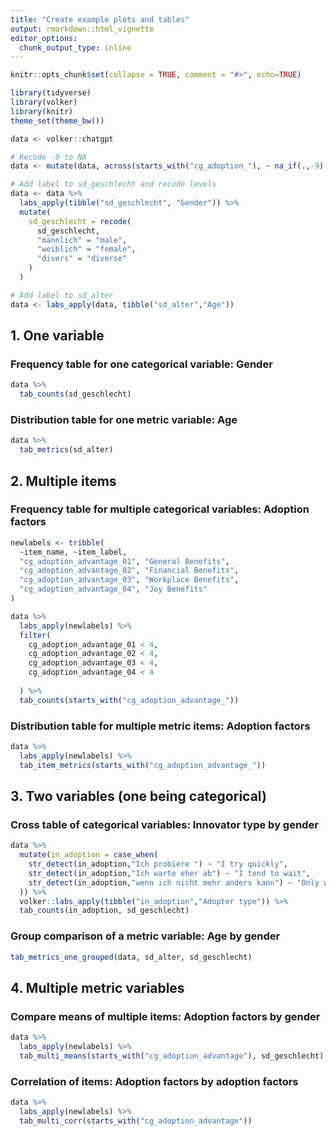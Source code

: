```yaml
---
title: "Create example plots and tables"
output: rmarkdown::html_vignette
editor_options: 
  chunk_output_type: inline
---
```


```r

knitr::opts_chunk$set(collapse = TRUE, comment = "#>", echo=TRUE)

library(tidyverse)
library(volker)
library(knitr)
theme_set(theme_bw())

data <- volker::chatgpt

# Recode -9 to NA
data <- mutate(data, across(starts_with("cg_adoption_"), ~ na_if(.,-9)  ))

# Add label to sd_geschlecht and recode levels
data <- data %>% 
  labs_apply(tibble("sd_geschlecht", "Gender")) %>% 
  mutate(
    sd_geschlecht = recode(
      sd_geschlecht,
      "männlich" = "male",
      "weiblich" = "female",
      "divers" = "diverse"
    )
  )

# Add label to sd_alter
data <- labs_apply(data, tibble("sd_alter","Age"))

```

## 1. One variable

### Frequency table for one categorical variable: Gender
```r

data %>% 
  tab_counts(sd_geschlecht)

```

### Distribution table for one metric variable: Age
```r

data %>%
  tab_metrics(sd_alter)

```

## 2. Multiple items

### Frequency table for multiple categorical variables: Adoption factors
```r


newlabels <- tribble(
  ~item_name, ~item_label,
  "cg_adoption_advantage_01", "General Benefits",
  "cg_adoption_advantage_02", "Financial Benefits",
  "cg_adoption_advantage_03", "Workplace Benefits",
  "cg_adoption_advantage_04", "Joy Benefits"
)

data %>% 
  labs_apply(newlabels) %>% 
  filter(
    cg_adoption_advantage_01 < 4,
    cg_adoption_advantage_02 < 4,
    cg_adoption_advantage_03 < 4,
    cg_adoption_advantage_04 < 4
    
  ) %>% 
  tab_counts(starts_with("cg_adoption_advantage_"))

```

### Distribution table for multiple metric items: Adoption factors
```r


data %>% 
  labs_apply(newlabels) %>% 
  tab_item_metrics(starts_with("cg_adoption_advantage_"))

```

## 3. Two variables (one being categorical)

### Cross table of categorical variables: Innovator type by gender

```r

data %>% 
  mutate(in_adoption = case_when(
    str_detect(in_adoption,"Ich probiere ") ~ "I try quickly",
    str_detect(in_adoption,"Ich warte eher ab") ~ "I tend to wait",
    str_detect(in_adoption,"wenn ich nicht mehr anders kann") ~ "Only when necessary",
  )) %>% 
  volker::labs_apply(tibble("in_adoption","Adopter type")) %>% 
  tab_counts(in_adoption, sd_geschlecht)

```

### Group comparison of a metric variable: Age by gender

```r

tab_metrics_one_grouped(data, sd_alter, sd_geschlecht)

```

## 4. Multiple metric variables

### Compare means of multiple items: Adoption factors by gender
```r

data %>% 
  labs_apply(newlabels) %>% 
  tab_multi_means(starts_with("cg_adoption_advantage"), sd_geschlecht)

```

### Correlation of items: Adoption factors by adoption factors
```r

data %>% 
  labs_apply(newlabels) %>% 
  tab_multi_corr(starts_with("cg_adoption_advantage"))

```
